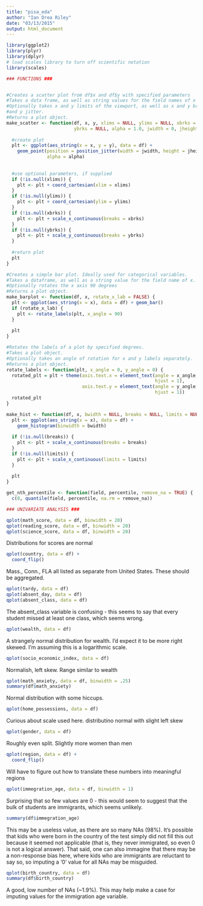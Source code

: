 ```yaml
---
title: "pisa_eda"
author: "Ian Drea Riley"
date: "03/13/2015"
output: html_document
---
```


```r
library(ggplot2)
library(plyr)
library(dplyr)
# load scales library to turn off scientific notation
library(scales)
```

```r
### FUNCTIONS ###


#Creates a scatter plot from df$x and df$y with specified parameters
#Takes a data frame, as well as string values for the field names of x and y.
#Optionally takes x and y limits of the viewport, as well as x and y breaks, x
#and y jitter.
#Returns a plot object.
make_scatter <- function(df, x, y, xlims = NULL, ylims = NULL, xbrks = NULL,
                         ybrks = NULL, alpha = 1.0, jwidth = 0, jheight = 0) { 
  
  #create plot
  plt <- ggplot(aes_string(x = x, y = y), data = df) +
    geom_point(position = position_jitter(width = jwidth, height = jheight),
               alpha = alpha)
    
  
  #use optional parameters, if supplied
  if (!is.null(xlims)) {
    plt <- plt + coord_cartesian(xlim = xlims)
  }
  if (!is.null(ylims)) {
    plt <- plt + coord_cartesian(ylim = ylims)
  }
  if (!is.null(xbrks)) {
    plt <- plt + scale_x_continuous(breaks = xbrks)
  }
  if (!is.null(ybrks)) {
    plt <- plt + scale_y_continuous(breaks = ybrks)
  }
  
  #return plot
  plt
}

#Creates a simple bar plot. Ideally used for categorical variables.
#Takes a dataframe, as well as a string value for the field name of x.
#Optionally rotates the x axis 90 degrees
#Returns a plot object.
make_barplot <- function(df, x, rotate_x_lab = FALSE) {
  plt <- ggplot(aes_string(x = x), data = df) + geom_bar()
  if (rotate_x_lab) {
    plt <- rotate_labels(plt, x_angle = 90)
  }
  
  plt
}

#Rotates the labels of a plot by specified degrees.
#Takes a plot object.
#Optionally takes an angle of rotation for x and y labels separately.
#Returns a plot object.
rotate_labels <- function(plt, x_angle = 0, y_angle = 0) {
  rotated_plt = plt + theme(axis.text.x = element_text(angle = x_angle,
                                                       hjust = 1),
                            axis.text.y = element_text(angle = y_angle,
                                                       hjust = 1))
  rotated_plt
}

make_hist <- function(df, x, bwidth = NULL, breaks = NULL, limits = NULL) {
  plt <- ggplot(aes_string(x = x), data = df) +
    geom_histogram(binwidth = bwidth)
  
  if (!is.null(breaks)) {
    plt <- plt + scale_x_continuous(breaks = breaks)
  }
  if (!is.null(limits)) {
    plt <- plt + scale_x_continuous(limits = limits)
  }
  
  plt
}

get_nth_percentile <- function(field, percentile, remove_na = TRUE) {
  c(0, quantile(field, percentile, na.rm = remove_na))
```

```r
### UNIVARIATE ANALYSIS ###

qplot(math_score, data = df, binwidth = 20)
qplot(reading_score, data = df, binwidth = 20)
qplot(science_score, data = df, binwidth = 20)
```
Distributions for scores are normal
```r
qplot(country, data = df) +
  coord_flip()
```
Mass., Conn., FLA all listed as separate from United States. These should be
aggregated.
```r
qplot(tardy, data = df)
qplot(absent_day, data = df)
qplot(absent_class, data = df)
```
The absent_class variable is confusing - this seems to say that every student
missed at least one class, which seems wrong.
```r
qplot(wealth, data = df)
```
A strangely normal distribution for wealth. I'd expect it to be more right
skewed. I'm assuming this is a logarithmic scale.
```r
qplot(socio_economic_index, data = df)
```
Normalish, left skew. Range similar to wealth
```r
qplot(math_anxiety, data = df, binwidth = .25)
summary(df$math_anxiety)
```
Normal distribution with some hiccups.
```r
qplot(home_possessions, data = df)
```
Curious about scale used here. distributino normal with slight left skew
```r
qplot(gender, data = df)
```
Roughly even split. Slightly more women than men
```r
qplot(region, data = df) +
  coord_flip()
```
Will have to figure out how to translate these numbers into meaningful regions
```r
qplot(immegration_age, data = df, binwidth = 1)
```
Surprising that so few values are 0 - this would seem to suggest that the bulk
of students are immigrants, which seems unlikely.
```r
summary(df$immegration_age)
```
This may be a useless value, as there are so many NAs (98%). It's possible that
kids who were born in the country of the test simply did not fill this out
because it seemed not applicable (that is, they never immigrated, so even 0
is not a logical answer). That said, one can also immagine that there may be a
non-response bias here, where kids who are immigrants are reluctant to say so,
so imputing a '0' value for all NAs may be misguided.
```r
qplot(birth_country, data = df)
summary(df$birth_country)
```
A good, low number of NAs (~1.9%). This may help make a case for imputing values
for the immigration age variable.